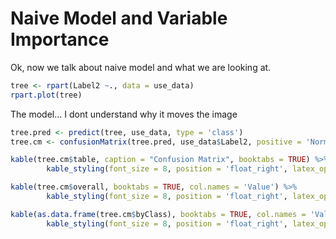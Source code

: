 # Naive Model and Variable Importance
Ok, now we talk about naive model and what we are looking at. 

```r

tree <- rpart(Label2 ~., data = use_data)
rpart.plot(tree)

```

The model... I dont understand why it moves the image  

```r

tree.pred <- predict(tree, use_data, type = 'class')
tree.cm <- confusionMatrix(tree.pred, use_data$Label2, positive = 'Normal')

kable(tree.cm$table, caption = "Confusion Matrix", booktabs = TRUE) %>% 
        kable_styling(font_size = 8, position = 'float_right', latex_options = c("striped", "hold_position"))

kable(tree.cm$overall, booktabs = TRUE, col.names = 'Value') %>% 
        kable_styling(font_size = 8, position = 'float_right', latex_options = c("striped", "hold_position"))

kable(as.data.frame(tree.cm$byClass), booktabs = TRUE, col.names = 'Value') %>% 
        kable_styling(font_size = 8, position = 'float_right', latex_options = c("striped", "hold_position"))

```